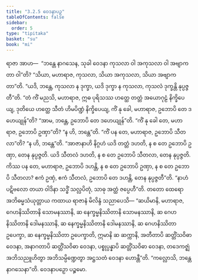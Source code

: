 ```yaml
---
title: "3.2.5 ဝေဒနာပဉှ"
tableOfContents: false
sidebar:
  order: 5
type: "tipitaka"
basket: "su"
book: "mi"
---
```



<DynamicBreadcrumb />

<Division number="44" book="mi" e="ch" v="28">

<Paragraph number="203" book="mi">
ရာဇာ အာဟ—  “ဘန္တေ နာဂသေန, သုခါ ဝေဒနာ ကုသလာ ဝါ အကုသလာ ဝါ အဗျာကတာ ဝါ”တိ? “သိယာ, မဟာရာဇ, ကုသလာ, သိယာ အကုသလာ, သိယာ အဗျာကတာ”တိ. “ယဒိ, ဘန္တေ, ကုသလာ န ဒုက္ခာ, ယဒိ ဒုက္ခာ န ကုသလာ, ကုသလံ ဒုက္ခန္တိ နုပ္ပဇ္ဇတီ”တိ. “တံ ကိံ မညသိ, မဟာရာဇ, ဣဓ ပုရိသဿ ဟတ္ထေ တတ္တံ အယောဂုဠံ နိက္ခိပေယျ, ဒုတိယေ ဟတ္ထေ သီတံ ဟိမပိဏ္ဍံ နိက္ခိပေယျ, ကိံ နု ခေါ, မဟာရာဇ, ဥဘောပိ တေ ဒဟေယျုန်”တိ? “အာမ, ဘန္တေ, ဥဘောပိ တေ ဒဟေယျုန်”တိ. “ကိံ နု ခေါ တေ, မဟာရာဇ, ဥဘောပိ ဥဏှာ”တိ? “န ဟိ, ဘန္တေ”တိ. “ကိံ ပန တေ, မဟာရာဇ, ဥဘောပိ သီတလာ”တိ? “န ဟိ, ဘန္တေ”တိ. “အာဇာနာဟိ နိဂ္ဂဟံ ယဒိ တတ္တံ ဒဟတိ, န စ တေ ဥဘောပိ ဥဏှာ, တေန နုပ္ပဇ္ဇတိ. ယဒိ သီတလံ ဒဟတိ, န စ တေ ဥဘောပိ သီတလာ, တေန နုပ္ပဇ္ဇတိ. ကိဿ ပန တေ, မဟာရာဇ, ဥဘောပိ ဒဟန္တိ, န စ တေ ဥဘောပိ ဥဏှာ, န စ တေ ဥဘောပိ သီတလာ? ဧကံ ဥဏှံ, ဧကံ သီတလံ, ဥဘောပိ တေ ဒဟန္တိ, တေန နုပ္ပဇ္ဇတီ”တိ. “နာဟံ ပဋိဗလော တယာ ဝါဒိနာ သဒ္ဓိံ သလ္လပိတုံ, သာဓု အတ္ထံ ဇပ္ပေဟီ”တိ. တတော ထေရော အဘိဓမ္မသံယုတ္တာယ ကထာယ ရာဇာနံ မိလိန္ဒံ သညာပေသိ—
</Paragraph>

<Paragraph number="204" book="mi">
“ဆယိမာနိ, မဟာရာဇ, ဂေဟနိဿိတာနိ သောမနဿာနိ, ဆ နေက္ခမ္မနိဿိတာနိ သောမနဿာနိ, ဆ ဂေဟနိဿိတာနိ ဒေါမနဿာနိ, ဆ နေက္ခမ္မနိဿိတာနိ ဒေါမနဿာနိ, ဆ ဂေဟနိဿိတာ ဥပေက္ခာ, ဆ နေက္ခမ္မနိဿိတာ ဥပေက္ခာတိ, ဣမာနိ ဆ ဆက္ကာနိ, အတီတာပိ ဆတ္တိံသဝိဓာ ဝေဒနာ, အနာဂတာပိ ဆတ္တိံသဝိဓာ ဝေဒနာ, ပစ္စုပ္ပန္နာပိ ဆတ္တိံသဝိဓာ ဝေဒနာ, တဒေကဇ္ဈံ အဘိသညူဟိတွာ အဘိသမ္ပိဏ္ဍေတွာ အဋ္ဌသတံ ဝေဒနာ ဟောန္တီ”တိ.
</Paragraph>

<Paragraph number="205" book="mi">
“ကလ္လောသိ, ဘန္တေ နာဂသေနာ”တိ.

</Paragraph>
</Division>

<Paragraph number="206" type="center" book="mi">
ဝေဒနာပဉှော ပဉ္စမော.
</Paragraph>